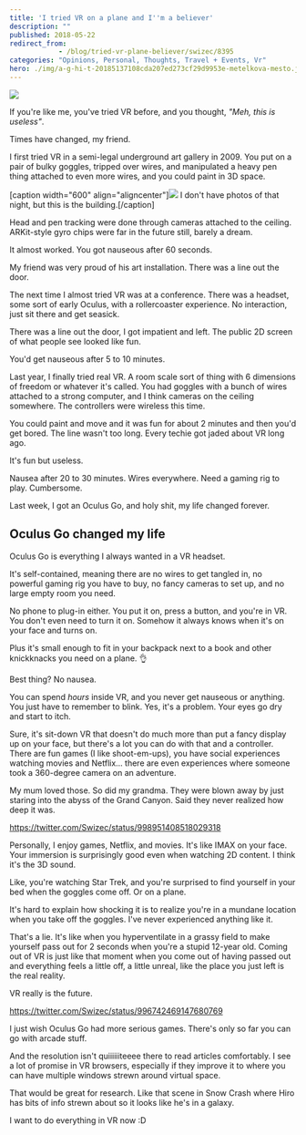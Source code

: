 ```yaml
---
title: 'I tried VR on a plane and I''m a believer'
description: ""
published: 2018-05-22
redirect_from: 
            - /blog/tried-vr-plane-believer/swizec/8395
categories: "Opinions, Personal, Thoughts, Travel + Events, Vr"
hero: ./img/a-g-hi-t-20185137108cda207ed273cf29d9953e-metelkova-mesto.jpg
---
```

![](./img/blog-wp-content-uploads-2018-05-gif-of-VR-on-a-plane.gif)



If you&#x27;re like me, you&#x27;ve tried VR before, and you thought, _&quot;Meh, this is useless&quot;_.



Times have changed, my friend.



I first tried VR in a semi-legal underground art gallery in 2009. You put on a pair of bulky goggles, tripped over wires, and manipulated a heavy pen thing attached to even more wires, and you could paint in 3D space.



\[caption width=&quot;600&quot; align=&quot;aligncenter&quot;][![](https://lonelyplanetimages.imgix.net/a/g/hi/t/20185137108cda207ed273cf29d9953e-metelkova-mesto.jpg)](./img/a-g-hi-t-20185137108cda207ed273cf29d9953e-metelkova-mesto.jpg) I don&#x27;t have photos of that night, but this is the building.\[/caption]



Head and pen tracking were done through cameras attached to the ceiling. ARKit-style gyro chips were far in the future still, barely a dream.



It almost worked. You got nauseous after 60 seconds.



My friend was very proud of his art installation. There was a line out the door.



The next time I almost tried VR was at a conference. There was a headset, some sort of early Oculus, with a rollercoaster experience. No interaction, just sit there and get seasick.



There was a line out the door, I got impatient and left. The public 2D screen of what people see looked like fun.



You&#x27;d get nauseous after 5 to 10 minutes.



Last year, I finally tried real VR. A room scale sort of thing with 6 dimensions of freedom or whatever it&#x27;s called. You had goggles with a bunch of wires attached to a strong computer, and I think cameras on the ceiling somewhere. The controllers were wireless this time.



You could paint and move and it was fun for about 2 minutes and then you&#x27;d get bored. The line wasn&#x27;t too long. Every techie got jaded about VR long ago.



It&#x27;s fun but useless.



Nausea after 20 to 30 minutes. Wires everywhere. Need a gaming rig to play. Cumbersome.



Last week, I got an Oculus Go, and holy shit, my life changed forever.



## Oculus Go changed my life



Oculus Go is everything I always wanted in a VR headset.



It&#x27;s self-contained, meaning there are no wires to get tangled in, no powerful gaming rig you have to buy, no fancy cameras to set up, and no large empty room you need.



No phone to plug-in either. You put it on, press a button, and you&#x27;re in VR. You don&#x27;t even need to turn it on. Somehow it always knows when it&#x27;s on your face and turns on.



Plus it&#x27;s small enough to fit in your backpack next to a book and other knickknacks you need on a plane. 👌



Best thing? No nausea.



You can spend _hours_ inside VR, and you never get nauseous or anything. You just have to remember to blink. Yes, it&#x27;s a problem. Your eyes go dry and start to itch.



Sure, it&#x27;s sit-down VR that doesn&#x27;t do much more than put a fancy display up on your face, but there&#x27;s a lot you can do with that and a controller. There are fun games (I like shoot-em-ups), you have social experiences watching movies and Netflix… there are even experiences where someone took a 360-degree camera on an adventure.



My mum loved those. So did my grandma. They were blown away by just staring into the abyss of the Grand Canyon. Said they never realized how deep it was.



https://twitter.com/Swizec/status/998951408518029318



Personally, I enjoy games, Netflix, and movies. It&#x27;s like IMAX on your face. Your immersion is surprisingly good even when watching 2D content. I think it&#x27;s the 3D sound.



Like, you&#x27;re watching Star Trek, and you&#x27;re surprised to find yourself in your bed when the goggles come off. Or on a plane.



It&#x27;s hard to explain how shocking it is to realize you&#x27;re in a mundane location when you take off the goggles. I&#x27;ve never experienced anything like it.



That&#x27;s a lie. It&#x27;s like when you hyperventilate in a grassy field to make yourself pass out for 2 seconds when you&#x27;re a stupid 12-year old. Coming out of VR is just like that moment when you come out of having passed out and everything feels a little off, a little unreal, like the place you just left is the real reality.



VR really is the future.



https://twitter.com/Swizec/status/996742469147680769



I just wish Oculus Go had more serious games. There&#x27;s only so far you can go with arcade stuff.



And the resolution isn&#x27;t quiiiiiiteeee there to read articles comfortably. I see a lot of promise in VR browsers, especially if they improve it to where you can have multiple windows strewn around virtual space.



That would be great for research. Like that scene in Snow Crash where Hiro has bits of info strewn about so it looks like he&#x27;s in a galaxy.



I want to do everything in VR now :D
